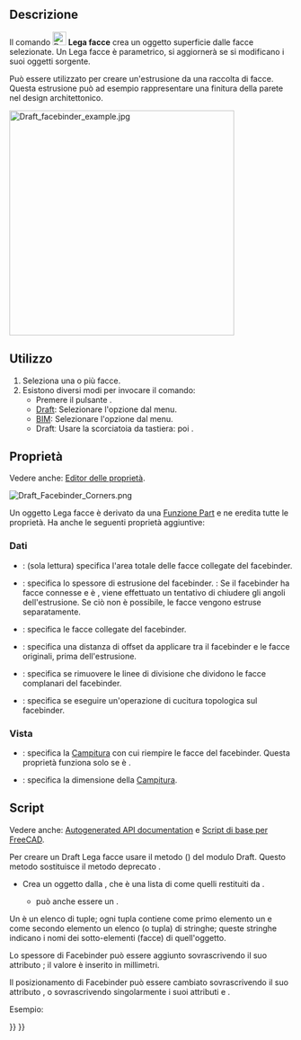 <languages/>

{{Docnav/it
|[[Draft_Point/it|Punto]]
|[[Draft_ShapeString/it|Forma da testo]]
|[[Draft_Workbench/it|Draft]]
|IconL=Draft_Point.svg 
|IconR=Draft_ShapeString.svg 
|IconC=Workbench_Draft.svg
}}

{{GuiCommand/it
|Name=Draft Facebinder
|Name/it=Draft Lega facce
|MenuLocation=Drafting → Lega facce<br>3D/BIM → Strumenti 3D generici → Lega facce
|Workbenches=[[Draft_Workbench/it|Draft]], [[BIM_Workbench/it|BIM]]
|Shortcut=Draft: {{KEY|F}} {{KEY|F}}
|Version=0.14
}}

<span id="Description"></span>
==Descrizione==

Il comando [[Image:Draft_Facebinder.svg|24px]] '''Lega facce''' crea un oggetto superficie dalle facce selezionate. Un Lega facce è parametrico, si aggiornerà se si modificano i suoi oggetti sorgente.

Può essere utilizzato per creare un'estrusione da una raccolta di facce. Questa estrusione può ad esempio rappresentare una finitura della parete nel design architettonico.

[[Image:Draft_facebinder_example.jpg|400px]]
{{Caption|Facebinder creato da facce di pareti}}

<span id="Usage"></span>
== Utilizzo ==

# Seleziona una o più facce.
# Esistono diversi modi per invocare il comando:
#* Premere il pulsante {{Button|[[Image:Draft_Facebinder.svg|16px]] [[Draft_Facebinder/it|Lega facce]]}}.
#* [[Draft_Workbench/it|Draft]]:  Selezionare l'opzione {{MenuCommand|Drafting → [[Image:Draft_Facebinder.svg|16px]] Lega facce}} dal menu.
#* [[BIM_Workbench/it|BIM]]: Selezionare l'opzione {{MenuCommand|3D/BIM → Strumenti 3D generici → [[Image:Draft_Facebinder.svg|16px]] Facebinder}} dal menu.
#* Draftː Usare la scorciatoia da tastiera: {{KEY|F}} poi {{KEY|F}}.

<span id="Properties"></span>
== Proprietà ==

Vedere anche: [[Property_editor/it|Editor delle proprietà]].

[[File:Draft_Facebinder_Corners.png]]
{{Caption|Sulla sinistra un facebinder estruso con angoli chiusi (rosa),<br/>a destra un facebinder estruso con angoli aperti (arancio).<br/>Gli angoli chiusi sono una funzionalità della versione V1.1.}}

Un oggetto Lega facce è derivato da una [[Part_Feature/it|Funzione Part]] e ne eredita tutte le proprietà. Ha anche le seguenti proprietà aggiuntive:

<span id="Data"></span>
===Dati===

{{TitleProperty|Draft}}

* {{PropertyData|Area|Area}}: (sola lettura) specifica l'area totale delle facce collegate del facebinder.
* {{PropertyData|Extrusion|Distance}}: specifica lo spessore di estrusione del facebinder. {{Version/it|1.1}}: Se il facebinder ha facce connesse e {{PropertyData|Sew}} è {{TRUE}}, viene effettuato un tentativo di chiudere gli angoli dell'estrusione. Se ciò non è possibile, le facce vengono estruse separatamente.
* {{PropertyData|Faces|LinkSubList}}: specifica le facce collegate del facebinder.
* {{PropertyData|Offset|Distance}}: specifica una distanza di offset da applicare tra il facebinder e le facce originali, prima dell'estrusione.
* {{PropertyData|Remove Splitter|Bool}}: specifica se rimuovere le linee di divisione che dividono le facce complanari del facebinder.
* {{PropertyData|Sew|Bool}}: specifica se eseguire un'operazione di cucitura topologica sul facebinder.

<span id="View"></span>
=== Vista ===

{{TitleProperty|Draft}}

* {{PropertyView|Pattern|Enumeration}}: specifica la [[Draft_Pattern/it|Campitura]] con cui riempire le facce del facebinder. Questa proprietà funziona solo se {{PropertyView|Display Mode}} è {{value|Flat Lines}}.
* {{PropertyView|Pattern Size|Float}}: specifica la dimensione della [[Draft_Pattern/it|Campitura]].

<span id="Scripting"></span>
==Script==

Vedere anche: [https://freecad.github.io/SourceDoc/ Autogenerated API documentation] e [[FreeCAD Scripting Basics/it|Script di base per FreeCAD]].

Per creare un Draft Lega facce usare il metodo {{incode|make_facebinder}} ({{Version/it|0.19}}) del modulo Draft. Questo metodo sostituisce il metodo deprecato {{incode|makeFacebinder}}.

{{Code|code=
facebinder = make_facebinder(selectionset)
}}

* Crea un oggetto {{incode|facebinder}} dalla {{incode|selectionset}}, che è una lista di {{incode|SelectionObject}} come quelli restituiti da {{incode|FreeCADGui.Selection.getSelectionEx()}}.
** {{incode|selectionset}} può anche essere un {{incode|PropertyLinkSubList}}.

Un {{incode|PropertyLinkSubList}} è un elenco di tuple; ogni tupla contiene come primo elemento un {{incode|oggetto}} e come secondo elemento un elenco (o tupla) di stringhe; queste stringhe indicano i nomi dei sotto-elementi (facce) di quell'oggetto.

{{Code|code=
PropertyLinkSubList = [tuple1, tuple2, tuple3, ...]
PropertyLinkSubList = [(object1, list1), (object2, list2), (object3, list3), ...]
PropertyLinkSubList = [(object1, ['Face1', 'Face4', 'Face6']), ...]
PropertyLinkSubList = [(object1, ('Face1', 'Face4', 'Face6')), ...]
}}

Lo spessore di Facebinder può essere aggiunto sovrascrivendo il suo attributo {{incode|Extrusion}}; il valore è inserito in millimetri.

Il posizionamento di Facebinder può essere cambiato sovrascrivendo il suo attributo {{incode|Placement}}, o sovrascrivendo singolarmente i suoi attributi {{incode|Placement.Base}} e {{incode|Placement.Rotation}}.

Esempio:

{{Code|code=
import FreeCAD as App
import FreeCADGui as Gui
import Draft

doc = App.newDocument()

# Insert a solid box
box = doc.addObject("Part::Box", "Box")
box.Length = 2300
box.Width = 800
box.Height = 1000

# selection = Gui.Selection.getSelectionEx()
selection = [(box, ("Face1", "Face6"))]
facebinder = Draft.make_facebinder(selection)
facebinder.Extrusion = 50

doc.recompute()

facebinder.Placement.Base = App.Vector(1000, -1000, 100)
facebinder.ViewObject.ShapeColor = (0.99, 0.99, 0.4)

doc.recompute()
}}


{{Docnav/it
|[[Draft_Point/it|Punto]]
|[[Draft_ShapeString/it|Forma da testo]]
|[[Draft_Workbench/it|Draft]]
|IconL=Draft_Point.svg 
|IconR=Draft_ShapeString.svg 
|IconC=Workbench_Draft.svg
}}

{{Draft Tools navi{{#translation:}}}}
{{Userdocnavi{{#translation:}}}}